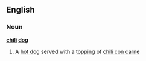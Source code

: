 ==English==
===Noun===
'''[[chili]] [[dog]]'''
#A [[hot dog]] served with a [[topping]] of [[chili con carne]]
